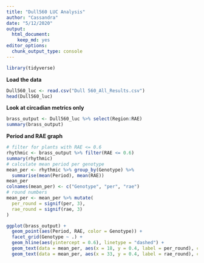 ```yaml
---
title: "Dull560 LUC Analysis"
author: "Cassandra"
date: "5/12/2020"
output: 
  html_document: 
    keep_md: yes
editor_options: 
  chunk_output_type: console
---
```


```r
library(tidyverse)
```

**Load the data** 
```r
Dull560_luc <- read.csv("Dull 560_All_Results.csv")
head(Dull560_luc)
```

**Look at circadian metrics only** 
```r
brass_output <- Dull560_luc %>% select(Region:RAE)
summary(brass_output)
```

**Period and RAE graph**  
```r
# filter for plants with RAE <= 0.6
rhythmic <- brass_output %>% filter(RAE <= 0.6)
summary(rhythmic)
# calculate mean period per genotype
mean_per <- rhythmic %>% group_by(Genotype) %>% 
  summarise(mean(Period), mean(RAE))
mean_per
colnames(mean_per) <- c("Genotype", "per", "rae")
# round numbers 
mean_per <- mean_per %>% mutate(
  per_round = signif(per, 3),
  rae_round = signif(rae, 3)
)

ggplot(brass_output) + 
  geom_point(aes(Period, RAE, color = Genotype)) + 
  facet_grid(Genotype ~ .) + 
  geom_hline(aes(yintercept = 0.6), linetype = "dashed") + 
  geom_text(data = mean_per, aes(x = 18, y = 0.4, label = per_round), color = "black") + 
  geom_text(data = mean_per, aes(x = 33, y = 0.4, label = rae_round), color = "black")
```

